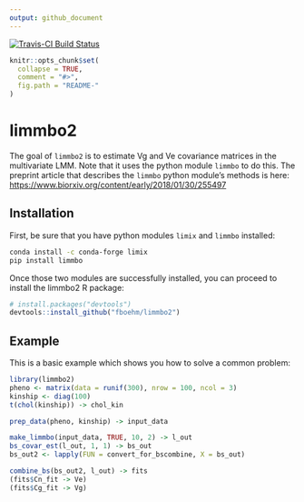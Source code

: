 ```yaml
---
output: github_document
---
```


[![Travis-CI Build Status](https://travis-ci.org/fboehm/limmbo2.svg?branch=master)](https://travis-ci.org/fboehm/limmbo2)


<!-- README.md is generated from README.Rmd. Please edit that file -->

```r
knitr::opts_chunk$set(
  collapse = TRUE,
  comment = "#>",
  fig.path = "README-"
)
```

# limmbo2

The goal of `limmbo2` is to estimate Vg and Ve covariance matrices in the multivariate LMM. Note that it uses the python module `limmbo` to do this. The preprint article that describes the `limmbo` python module's methods is here: [https://www.biorxiv.org/content/early/2018/01/30/255497](https://www.biorxiv.org/content/early/2018/01/30/255497)

## Installation

First, be sure that you have python modules `limix` and `limmbo` installed:

```bash
conda install -c conda-forge limix
pip install limmbo
```

Once those two modules are successfully installed, you can proceed to install the limmbo2 R package:

```r
# install.packages("devtools")
devtools::install_github("fboehm/limmbo2")
```

## Example

This is a basic example which shows you how to solve a common problem:

```r
library(limmbo2)
pheno <- matrix(data = runif(300), nrow = 100, ncol = 3)
kinship <- diag(100)
t(chol(kinship)) -> chol_kin

prep_data(pheno, kinship) -> input_data

make_limmbo(input_data, TRUE, 10, 2) -> l_out
bs_covar_est(l_out, 1, 1) -> bs_out
bs_out2 <- lapply(FUN = convert_for_bscombine, X = bs_out)

combine_bs(bs_out2, l_out) -> fits
(fits$Cn_fit -> Ve)
(fits$Cg_fit -> Vg)

```
